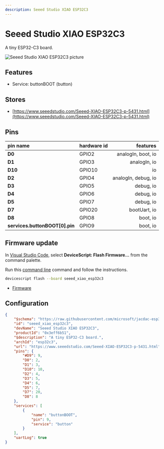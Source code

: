 ```yaml
---
description: Seeed Studio XIAO ESP32C3
---
```

# Seeed Studio XIAO ESP32C3


A tiny ESP32-C3 board.


![Seeed Studio XIAO ESP32C3 picture](https://microsoft.github.io/jacdac-docs/images/devices/seeed-studio/xiaoesp32c3v00.catalog.jpg)

## Features

-  Service: buttonBOOT (button)

## Stores

-  [https://www.seeedstudio.com/Seeed-XIAO-ESP32C3-p-5431.html](https://www.seeedstudio.com/Seeed-XIAO-ESP32C3-p-5431.html)

## Pins

| pin name | hardware id | features |
|:---------|:------------|---------:|
| **D0** |  GPIO2 |  analogIn,  boot,  io |
| **D1** |  GPIO3 |  analogIn,  io |
| **D10** |  GPIO10 |  io |
| **D2** |  GPIO4 |  analogIn,  debug,  io |
| **D3** |  GPIO5 |  debug,  io |
| **D4** |  GPIO6 |  debug,  io |
| **D5** |  GPIO7 |  debug,  io |
| **D7** |  GPIO20 |  bootUart,  io |
| **D8** |  GPIO8 |  boot,  io |
| **services.buttonBOOT[0].pin** |  GPIO9 |  boot,  io |



## Firmware update

In [Visual Studio Code](/getting-started/vscode),
select **DeviceScript: Flash Firmware...** from the command palette.
        
Run this [command line](/api/cli) command and follow the instructions.

```bash
devicescript flash --board seeed_xiao_esp32c3
```


- [Firmware](https://github.com/microsoft/jacdac-esp32/releases/latest/download/devicescript-esp32c3-seeed_xiao_esp32c3-0x0.bin)

## Configuration

```json title="seeed_xiao_esp32c3.json"
{
    "$schema": "https://raw.githubusercontent.com/microsoft/jacdac-esp32/main/boards/esp32deviceconfig.schema.json",
    "id": "seeed_xiao_esp32c3",
    "devName": "Seeed Studio XIAO ESP32C3",
    "productId": "0x3eff6b51",
    "$description": "A tiny ESP32-C3 board.",
    "archId": "esp32c3",
    "url": "https://www.seeedstudio.com/Seeed-XIAO-ESP32C3-p-5431.html",
    "pins": {
        "#D9": 9,
        "D0": 2,
        "D1": 3,
        "D10": 10,
        "D2": 4,
        "D3": 5,
        "D4": 6,
        "D5": 7,
        "D7": 20,
        "D8": 8
    },
    "services": [
        {
            "name": "buttonBOOT",
            "pin": 9,
            "service": "button"
        }
    ],
    "uartLog": true
}
```
